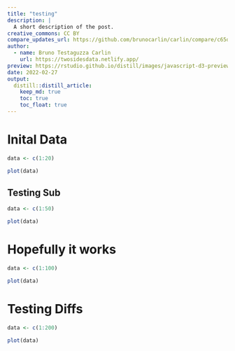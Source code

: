 ```yaml
---
title: "testing"
description: |
  A short description of the post.
creative_commons: CC BY
compare_updates_url: https://github.com/brunocarlin/carlin/compare/c65d5030f89a3bee40ad0cf8094d584b7a3da43a...main
author:
  - name: Bruno Testaguzza Carlin
    url: https://twosidesdata.netlify.app/
preview: https://rstudio.github.io/distill/images/javascript-d3-preview.png
date: 2022-02-27
output:
  distill::distill_article:
    keep_md: true
    toc: true
    toc_float: true
---
```



# Inital Data



```r
data <- c(1:20)
```

```r
plot(data)
```


## Testing Sub


```r
data <- c(1:50)
```

```r
plot(data)
```


# Hopefully it works


```r
data <- c(1:100)
```

```r
plot(data)
```



# Testing Diffs


```r
data <- c(1:200)
```

```r
plot(data)
```
